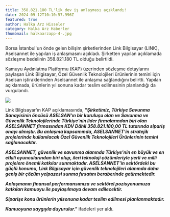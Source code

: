 ```yaml
---
title: 358.821.180 TL'lik dev iş anlaşması açıklandı!
date: 2024-09-12T10:10:57.996Z
featured: true
author: Halka Arz Hisseler
category: Halka Arz Haberler
thumbnail: halkaarzapp-4-.jpg
---
```

Borsa İstanbul'un önde gelen bilişim şirketlerinden Link Bilgisayar (LINK), Aselsannet ile yapılan iş anlaşmasını açıkladı. Şirketten yapılan açıklamada sözleşme bedelinin 358.821.180 TL olduğu belirtildi.

Kamuyu Aydınlatma Platformu (KAP) üzerinden sözleşme detaylarını paylaşan Link Bilgisayar,  Özel Güvenlik Teknolojileri ürünlerinin temini için Aselsan iştiraklerinden Aselsannet ile anlaşma sağlandığını belirtti. Yapılan açıklamada, ürünlerin yıl sonuna kadar teslim edilmesinin planlandığı da vurgulandı.

![](halkaarzapp23-1-.jpg)

Link Bilgisayar'ın KAP açıklamasında, ***"Şirketimiz, Türkiye Savunma Sanayisinin öncüsü ASELSAN'ın bir kuruluşu olan ve Savunma ve Güvenlik Teknolojilerinde Türkiye'nin lider firmalarından biri olan ASELSANNET firmasından KDV Dâhil 358.821.180,00 TL tutarında sipariş onayı almıştır. Bu anlaşma kapsamında, ASELSANNET'in stratejik projelerinde kullanılacak Özel Güvenlik Teknolojileri Ürünlerinin temini sağlanacaktır.***

***ASELSANNET, güvenlik ve savunma alanında Türkiye'nin en büyük ve en etkili oyuncularından biri olup, ileri teknoloji çözümleriyle yerli ve milli projelere önemli katkılar sunmaktadır. ASELSANNET'in sektördeki bu güçlü konumu, Link Bilgisayar için güvenlik teknolojileri alanında daha geniş bir çözüm yelpazesi sunma fırsatını beraberinde getirmektedir.***

***Anlaşmanın finansal performansımıza ve sektörel pozisyonumuza katkıları kamuoyu ile paylaşılmaya devam edilecektir.***

***Siparişe konu ürünlerin yılsonuna kadar teslim edilmesi planlanmaktadır.***

***Kamuoyuna saygıyla duyurulur."*** ifadeleri yer aldı.